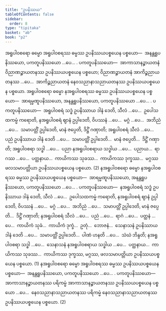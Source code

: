 ```yaml
---
title: "ဥပနိဿယ"
tableOfContents: false
sidebar:
  order: 8
type: "tipitaka"
basket: "ab"
book: "p2"
---
```



<DynamicBreadcrumb />

<Division number="285" book="p2" e="ch" v="38" p="479">

<Paragraph number="4688" book="p2">
အရူပါဝစရော ဓမ္မော အရူပါဝစရဿ ဓမ္မဿ ဥပနိဿယပစ္စယေန ပစ္စယော—  အနန္တရူပနိဿယော, ပကတူပနိဿယော …ပေ… . <Emphasis>ပကတူပနိဿယော</Emphasis>—  အာကာသာနဉ္စာယတနံ ဝိညာဏဉ္စာယတနဿ ဥပနိဿယပစ္စယေန ပစ္စယော; ဝိညာဏဉ္စာယတနံ အာကိဉ္စညာယတနဿ …ပေ…  အာကိဉ္စညာယတနံ နေဝသညာနာသညာယတနဿ ဥပနိဿယပစ္စယေန ပစ္စယော. အရူပါဝစရော ဓမ္မော နအရူပါဝစရဿ ဓမ္မဿ ဥပနိဿယပစ္စယေန ပစ္စယော—  အာရမ္မဏူပနိဿယော, အနန္တရူပနိဿယော, ပကတူပနိဿယော …ပေ… . <Emphasis>ပကတူပနိဿယော</Emphasis>—  အရူပါဝစရံ သဒ္ဓံ ဥပနိဿာယ ဒါနံ ဒေတိ, သီလံ …ပေ…  ဥပေါသထကမ္မံ ကရောတိ, နအရူပါဝစရံ ဈာနံ ဥပ္ပါဒေတိ, ဝိပဿနံ …ပေ…  မဂ္ဂံ …ပေ…  အဘိညံ …ပေ…  သမာပတ္တိံ ဥပ္ပါဒေတိ, မာနံ ဇပ္ပေတိ, ဒိဋ္ဌိံ ဂဏှာတိ; အရူပါဝစရံ သီလံ …ပေ…  ပညံ ဥပနိဿာယ ဒါနံ ဒေတိ …ပေ…  သမာပတ္တိံ ဥပ္ပါဒေတိ…  မာနံ ဇပ္ပေတိ…  ဒိဋ္ဌိံ ဂဏှာတိ; အရူပါဝစရာ သဒ္ဓါ …ပေ…  ပညာ နအရူပါဝစရာယ သဒ္ဓါယ …ပေ…  ပညာယ…  ရာဂဿ …ပေ…  ပတ္ထနာယ…  ကာယိကဿ သုခဿ…  ကာယိကဿ ဒုက္ခဿ…  မဂ္ဂဿ ဖလသမာပတ္တိယာ ဥပနိဿယပစ္စယေန ပစ္စယော. (2)
</Paragraph>

</Division>
<Division number="286" book="p2" e="ch" v="38" p="480">

<Paragraph number="4689" book="p2">
နအရူပါဝစရော ဓမ္မော နအရူပါဝစရဿ ဓမ္မဿ ဥပနိဿယပစ္စယေန ပစ္စယော—  အာရမ္မဏူပနိဿယော, အနန္တရူပနိဿယော, ပကတူပနိဿယော …ပေ… . <Emphasis>ပကတူပနိဿယော</Emphasis>—  နအရူပါဝစရံ သဒ္ဓံ ဥပနိဿာယ ဒါနံ ဒေတိ, သီလံ …ပေ…  ဥပေါသထကမ္မံ ကရောတိ, နအရူပါဝစရံ ဈာနံ ဥပ္ပါဒေတိ, ဝိပဿနံ …ပေ…  မဂ္ဂံ …ပေ…  အဘိညံ …ပေ…  သမာပတ္တိံ ဥပ္ပါဒေတိ, မာနံ ဇပ္ပေတိ…  ဒိဋ္ဌိံ ဂဏှာတိ; နအရူပါဝစရံ သီလံ …ပေ…  ပညံ …ပေ…  ရာဂံ …ပေ…  ပတ္ထနံ …ပေ…  ကာယိကံ သုခံ…  ကာယိကံ ဒုက္ခံ…  ဥတုံ…  ဘောဇနံ…  သေနာသနံ ဥပနိဿာယ ဒါနံ ဒေတိ …ပေ…  သမာပတ္တိံ ဥပ္ပါဒေတိ…  ပါဏံ ဟနတိ …ပေ…  သံဃံ ဘိန္ဒတိ; နအရူပါဝစရာ သဒ္ဓါ …ပေ…  သေနာသနံ နအရူပါဝစရာယ သဒ္ဓါယ …ပေ…  ပတ္ထနာယ…  ကာယိကဿ သုခဿ…  ကာယိကဿ ဒုက္ခဿ, မဂ္ဂဿ, ဖလသမာပတ္တိယာ ဥပနိဿယပစ္စယေန ပစ္စယော. (1)
</Paragraph>

<Paragraph number="4690" book="p2">
နအရူပါဝစရော ဓမ္မော အရူပါဝစရဿ ဓမ္မဿ ဥပနိဿယပစ္စယေန ပစ္စယော—  အနန္တရူပနိဿယော, ပကတူပနိဿယော …ပေ… . <Emphasis>ပကတူပနိဿယော</Emphasis>—  အာကာသာနဉ္စာယတနဿ ပရိကမ္မံ အာကာသာနဉ္စာယတနဿ ဥပနိဿယပစ္စယေန ပစ္စယော …ပေ…  နေဝသညာနာသညာယတနဿ ပရိကမ္မံ နေဝသညာနာသညာယတနဿ ဥပနိဿယပစ္စယေန ပစ္စယော. (2)
</Paragraph>
</Division>